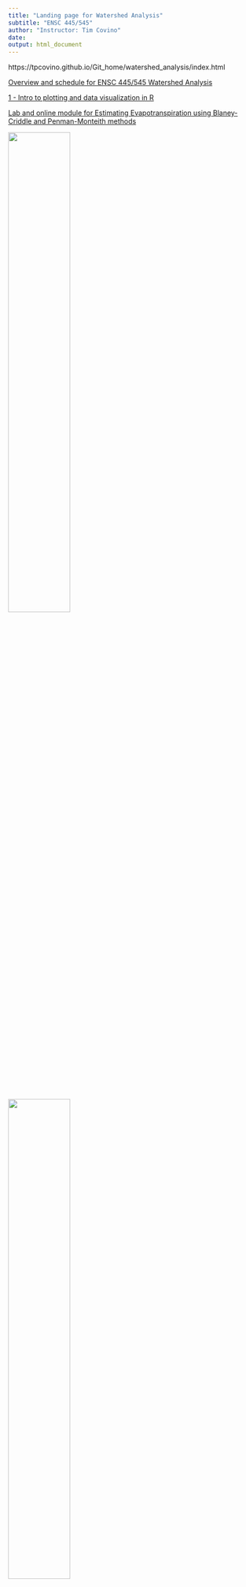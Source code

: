 ```yaml
---
title: "Landing page for Watershed Analysis"
subtitle: "ENSC 445/545"
author: "Instructor: Tim Covino"
date: 
output: html_document
---
```


https://tpcovino.github.io/Git_home/watershed_analysis/index.html

[Overview and schedule for ENSC 445/545 Watershed Analysis](ENSC_445_Syllabus.html){target="_blank"}

[1 - Intro to plotting and data visualization in R](1-Intro-plotting-R-master/01-Plotting_Demo_BLANK.Rmd){target="_blank"}

[Lab and online module for Estimating Evapotranspiration using Blaney-Criddle and Penman-Monteith methods](et/ET_PM_vs_BC.html){target="_blank"}

![](big-hole-river-lead.jpeg){width=50%}

![](Major River Basins_Map.jpeg){width=50%}



